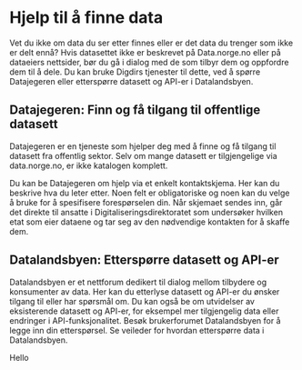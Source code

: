 
# Hjelp til å finne data

Vet du ikke om data du ser etter finnes eller er det data du trenger som ikke er delt ennå? Hvis datasettet ikke er beskrevet på Data.norge.no eller på dataeiers nettsider, bør du gå i dialog med de som tilbyr dem og oppfordre dem til å dele. Du kan bruke Digdirs tjenester til dette, ved å spørre Datajegeren eller etterspørre datasett og API-er i Datalandsbyen.

## Datajegeren: Finn og få tilgang til offentlige datasett

Datajegeren er en tjeneste som hjelper deg med å finne og få tilgang til datasett fra offentlig sektor. Selv om mange datasett er tilgjengelige via data.norge.no, er ikke katalogen komplett.

Du kan be Datajegeren om hjelp via et enkelt kontaktskjema. Her kan du beskrive hva du leter etter. Noen felt er obligatoriske og noen kan du velge å bruke for å spesifisere forespørselen din. Når skjemaet sendes inn, går det direkte til ansatte i Digitaliseringsdirektoratet som undersøker hvilken etat som eier dataene og tar seg av den nødvendige kontakten for å skaffe dem.

## Datalandsbyen: Etterspørre datasett og API-er

Datalandsbyen er et nettforum dedikert til dialog mellom tilbydere og konsumenter av data. Her kan du etterlyse datasett og API-er du ønsker tilgang til eller har spørsmål om. Du kan også be om utvidelser av eksisterende datasett og API-er, for eksempel mer tilgjengelig data eller endringer i API-funksjonalitet. Besøk brukerforumet Datalandsbyen for å legge inn din etterspørsel. Se veileder for hvordan etterspørre data i Datalandsbyen.

<Alert>Hello</Alert>
